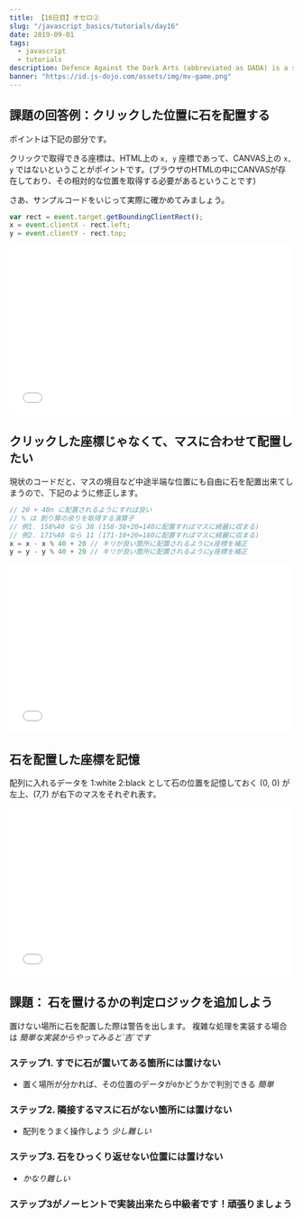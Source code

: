 ```yaml
---
title: 【16日目】オセロ②
slug: "/javascript_basics/tutorials/day16"
date: 2019-09-01
tags:
  - javascript
  - tutorials
description: Defence Against the Dark Arts (abbreviated as DADA) is a subject taught at Hogwarts School of Witchcraft and Wizardry and Ilvermorny School of Witchcraft and Wizardry. In this class, students study and learn how to defend themselves against all aspects of the Dark Arts, including dark creatures, curses, hexes and jinxes (dark charms), and duelling.
banner: "https://id.js-dojo.com/assets/img/mv-game.png"
---
```

## 課題の回答例：クリックした位置に石を配置する

ポイントは下記の部分です。

クリックで取得できる座標は、HTML上の `x, y` 座標であって、CANVAS上の `x, y` ではないということがポイントです。(ブラウザのHTMLの中にCANVASが存在しており、その相対的な位置を取得する必要があるということです)

さあ、サンプルコードをいじって実際に確かめてみましょう。

```js
var rect = event.target.getBoundingClientRect();
x = event.clientX - rect.left;
y = event.clientY - rect.top;
```

<iframe width="100%" height="300" src="//jsfiddle.net/yu6b01ts/10/embedded/" allowfullscreen="allowfullscreen" allowpaymentrequest frameborder="0"></iframe>

## クリックした座標じゃなくて、マスに合わせて配置したい

現状のコードだと、マスの境目など中途半端な位置にも自由に石を配置出来てしまうので、下記のように修正します。

```js
// 20 + 40n に配置されるようにすれば良い
// % は 割り算の余りを取得する演算子
// 例1. 158%40 なら 38 (158-38+20=140に配置すればマスに綺麗に収まる)
// 例2. 171%40 なら 11 (171-10+20=180に配置すればマスに綺麗に収まる)
x = x - x % 40 + 20 // キリが良い箇所に配置されるようにx座標を補正
y = y - y % 40 + 20 // キリが良い箇所に配置されるようにy座標を補正
```

<iframe width="100%" height="300" src="//jsfiddle.net/yu6b01ts/11/embedded/" allowfullscreen="allowfullscreen" allowpaymentrequest frameborder="0"></iframe>

## 石を配置した座標を記憶

配列に入れるデータを 1:white 2:black として石の位置を記憶しておく
(0, 0) が左上、(7,7) が右下のマスをそれぞれ表す。

<iframe width="100%" height="300" src="//jsfiddle.net/yu6b01ts/13/embedded/" allowfullscreen="allowfullscreen" allowpaymentrequest frameborder="0"></iframe>

## 課題： 石を置けるかの判定ロジックを追加しよう

置けない場所に石を配置した際は警告を出します。
複雑な処理を実装する場合は _簡単な実装からやってみると\`吉\`です_

### ステップ1. すでに石が置いてある箇所には置けない
- 置く場所が分かれば、その位置のデータが`0`かどうかで判別できる _簡単_

### ステップ2. 隣接するマスに石がない箇所には置けない
- 配列をうまく操作しよう _少し難しい_

### ステップ3. 石をひっくり返せない位置には置けない
- _かなり難しい_

### ステップ3がノーヒントで実装出来たら中級者です！頑張りましょう
